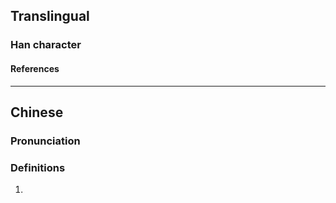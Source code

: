 {{character info}}
==Translingual==

===Han character===
{{Han char|rn=59|rad=彡|as=10|sn=13|four=|canj=JRHHH|ids=⿰容彡}}

====References====
{{Han ref|kx=0364.100|dkj=10010|dj=0683.160|hdz=20856.110|uh=5F6E}}

----

==Chinese==
{{zh-forms}}

===Pronunciation===
{{zh-pron
|m=yǒng
|c=jung5
|cat=
}}

===Definitions===
{{zh-hanzi}}

# {{rfdef|zh|sort=彡10}}